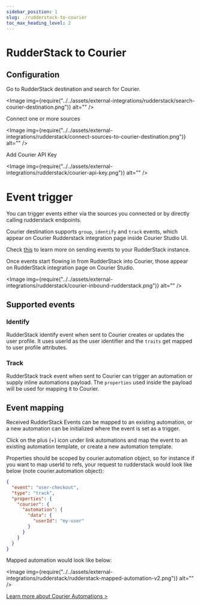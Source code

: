 ```yaml
---
sidebar_position: 1
slug: ./rudderstack-to-courier
toc_max_heading_level: 2
---
```



# RudderStack to Courier

## Configuration

Go to RudderStack destination and search for Courier.

<Image
  img={require("../../assets/external-integrations/rudderstack/search-courier-destination.png")}
  alt=""
/>

Connect one or more sources

<Image
  img={require("../../assets/external-integrations/rudderstack/connect-sources-to-courier-destination.png")}
  alt=""
/>

Add Courier API Key

<Image img={require("../../assets/external-integrations/rudderstack/courier-api-key.png")} alt="" />

# Event trigger

You can trigger events either via the sources you connected or by directly calling rudderstack endpoints.

Courier destination supports `group`, `identify` and `track` events, which appear on Courier Rudderstack integration page inside Courier Studio UI.

Check <a href="https://www.rudderstack.com/docs/sources/event-streams/sdks/rudderstack-node-sdk/#sending-events">this</a> to learn more on sending events to your RudderStack instance.

Once events start flowing in from RudderStack into Courier, those appear on RudderStack integration page on Courier Studio.

<Image
  img={require("../../assets/external-integrations/rudderstack/courier-inbound-rudderstack.png")}
  alt=""
/>

## Supported events

### Identify

RudderStack identify event when sent to Courier creates or updates the user profile. It uses userId as the user identifier and the `traits` get mapped to user profile attributes.

### Track

RudderStack track event when sent to Courier can trigger an automation or supply inline automations payload. The `properties` used inside the payload will be used for mapping it to Courier.

## Event mapping

Received RudderStack Events can be mapped to an existing automation, or a new automation can be initialized where the event is set as a trigger.

Click on the plus (+) icon under link automations and map the event to an existing automation template, or create a new automation template.

Properties should be scoped by courier.automation object, so for instance if you want to map userId to refs, your request to rudderstack would look like below (note courier.automation object):

```json title="Rudderstack Courier Automation Property Example"
{
  "event": "user-checkout",
  "type": "track",
  "properties": {
    "courier": {
      "automation": {
        "data": {
          "userId": "my-user"
        }
      }
    }
  }
}
```

Mapped automation would look like below:

<Image
  img={require("../../assets/external-integrations/rudderstack/rudderstack-mapped-automation-v2.png")}
  alt=""
/>

[Learn more about Courier Automations >](../../tutorials/how-to-automate-message-sequences.mdx)

